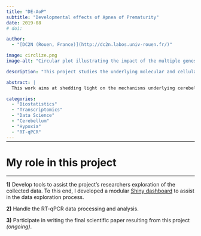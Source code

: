 ```yaml
---
title: "DE-AoP"
subtitle: "Developmental effects of Apnea of Prematurity"
date: 2019-08
# doi: 

author:
  - "[DC2N (Rouen, France)](http://dc2n.labos.univ-rouen.fr/)"

image: circlize.png
image-alt: "Circular plot illustrating the impact of the multiple genes tested on several key biological pathways"

description: "This project studies the underlying molecular and cellular mechanisms of apnea of prematurity at play during cerebellar development, using intermittent hypoxia in a mouse model."

abstract: |
  This work aims at shedding light on the mechanisms underlying cerebellar hypoxic injury. To this end, a transcriptomic study (by RT-qPCR) of genes involved in oxydative stress, cell differentiation, and migration was performed. We analyzed the expression of these genes in different developmental stages (P4, P8, P12, P21 and adults), and in different cell types, using laser capture microdissection to separate cerebellar layers. This project provides cues to better understand the cellular and molecular aspects of AoP-induced cerebellar injury.

categories:
  - "Biostatistics"
  - "Transcriptomics"
  - "Data Science"
  - "Cerebellum"
  - "Hypoxia"
  - "RT-qPCR"
---
```


<hr style="margin-bottom: 30px; margin-top: -12px">

# My role in this project
***

**1)** Develop tools to assist the project's researchers exploration of the collected data. To this end, I developed a modular [
Shiny dashboard](https://mar-studio.shinyapps.io/ShinyQPCR2/) to assist in the data exploration process.

**2)** Handle the RT-qPCR data processing and analysis.

**3)** Participate in writing the final scientific paper resulting from this project *(ongoing)*.
